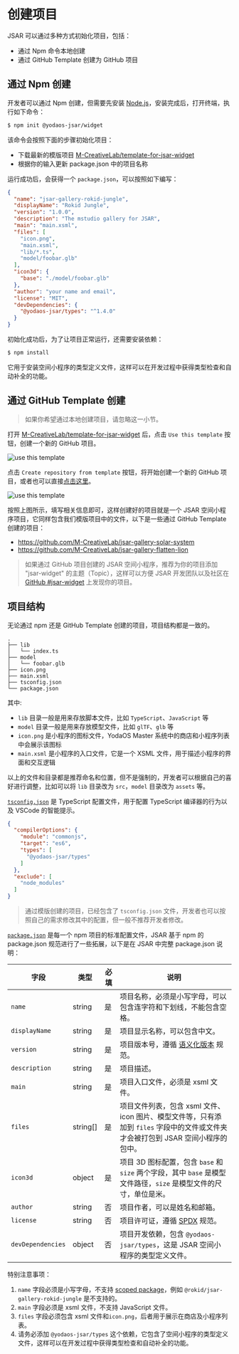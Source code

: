 # 创建项目

JSAR 可以通过多种方式初始化项目，包括：

- 通过 Npm 命令本地创建
- 通过 GitHub Template 创建为 GitHub 项目

## 通过 Npm 创建

开发者可以通过 Npm 创建，但需要先安装 [Node.js](https://nodejs.org/en/)，安装完成后，打开终端，执行如下命令：

```bash
$ npm init @yodaos-jsar/widget
```

该命令会按照下面的步骤初始化项目：

- 下载最新的模版项目 [M-CreativeLab/template-for-jsar-widget](https://github.com/M-CreativeLab/template-for-jsar-widget)
- 根据你的输入更新 package.json 中的项目名称

运行成功后，会获得一个 `package.json`，可以按照如下编写：

```json
{
  "name": "jsar-gallery-rokid-jungle",
  "displayName": "Rokid Jungle",
  "version": "1.0.0",
  "description": "The mstudio gallery for JSAR",
  "main": "main.xsml",
  "files": [
    "icon.png",
    "main.xsml",
    "lib/*.ts",
    "model/foobar.glb"
  ],
  "icon3d": {
    "base": "./model/foobar.glb"
  },
  "author": "your name and email",
  "license": "MIT",
  "devDependencies": {
    "@yodaos-jsar/types": "^1.4.0"
  }
}
```

初始化成功后，为了让项目正常运行，还需要安装依赖：

```bash
$ npm install
```

它用于安装空间小程序的类型定义文件，这样可以在开发过程中获得类型检查和自动补全的功能。

## 通过 GitHub Template 创建

> 如果你希望通过本地创建项目，请忽略这一小节。

打开 [M-CreativeLab/template-for-jsar-widget](https://github.com/M-CreativeLab/template-for-jsar-widget) 后，点击 `Use this template` 按钮，创建一个新的 GitHub 项目。

![use this template](./howto-use-github-template-01.png)

点击 `Create repository from template` 按钮，将开始创建一个新的 GitHub 项目，或者也可以直接[点击这里](https://github.com/new?template_name=template-for-jsar-widget&template_owner=M-CreativeLab)。

![use this template](./howto-use-github-template-02.png)

按照上图所示，填写相关信息即可，这样创建好的项目就是一个 JSAR 空间小程序项目，它同样包含我们模版项目中的文件，以下是一些通过 GitHub Template 创建的项目：

- https://github.com/M-CreativeLab/jsar-gallery-solar-system
- https://github.com/M-CreativeLab/jsar-gallery-flatten-lion

> 如果通过 GitHub 项目创建的 JSAR 空间小程序，推荐为你的项目添加 "jsar-widget" 的主题（Topic），这样可以方便 JSAR 开发团队以及社区在 [GitHub #jsar-widget](https://github.com/topics/jsar-widget) 上发现你的项目。

## 项目结构

无论通过 npm 还是 GitHub Template 创建的项目，项目结构都是一致的。

```
.
├── lib
│   └── index.ts
├── model
│   └── foobar.glb
├── icon.png
├── main.xsml
├── tsconfig.json
└── package.json
```

其中:

- `lib` 目录一般是用来存放脚本文件，比如 `TypeScript`、`JavaScript` 等
- `model` 目录一般是用来存放模型文件，比如 `glTF`、`glb` 等
- `icon.png` 是小程序的图标文件，YodaOS Master 系统中的商店和小程序列表中会展示该图标
- `main.xsml` 是小程序的入口文件，它是一个 XSML 文件，用于描述小程序的界面和交互逻辑

以上的文件和目录都是推荐命名和位置，但不是强制的，开发者可以根据自己的喜好进行调整，比如可以将 `lib` 目录改为 `src`，`model` 目录改为 `assets` 等。

[`tsconfig.json`](https://www.typescriptlang.org/docs/handbook/tsconfig-json.html) 是 TypeScript 配置文件，用于配置 TypeScript 编译器的行为以及 VSCode 的智能提示。

```json
{
  "compilerOptions": {
    "module": "commonjs",
    "target": "es6",
    "types": [
      "@yodaos-jsar/types"
    ]
  },
  "exclude": [
    "node_modules"
  ]
}
```

> 通过模版创建的项目，已经包含了 `tsconfig.json` 文件，开发者也可以按照自己的需求修改其中的配置，但一般不推荐开发者修改。

[`package.json`](https://docs.npmjs.com/cli/v10/configuring-npm/package-json) 是每一个 npm 项目的标准配置文件，JSAR 基于 npm 的 package.json 规范进行了一些拓展，以下是在 JSAR 中完整 package.json 说明：

| 字段 | 类型 | 必填 | 说明 |
| --- | --- | --- | --- |
| `name` | string | 是 | 项目名称，必须是小写字母，可以包含连字符和下划线，不能包含空格。 |
| `displayName` | string | 是 | 项目显示名称，可以包含中文。 |
| `version` | string | 是 | 项目版本号，遵循 [语义化版本](https://semver.org/lang/zh-CN/) 规范。 |
| `description` | string | 是 | 项目描述。 |
| `main` | string | 是 | 项目入口文件，必须是 xsml 文件。 |
| `files` | string[] | 是 | 项目文件列表，包含 xsml 文件、icon 图片、模型文件等，只有添加到 `files` 字段中的文件或文件夹才会被打包到 JSAR 空间小程序的包中。 |
| `icon3d` | object | 是 | 项目 3D 图标配置，包含 `base` 和 `size` 两个字段，其中 `base` 是模型文件路径，`size` 是模型文件的尺寸，单位是米。 |
| `author` | string | 否 | 项目作者，可以是姓名和邮箱。 |
| `license` | string | 否 | 项目许可证，遵循 [SPDX](https://spdx.org/licenses/) 规范。 |
| `devDependencies` | object | 否 | 项目开发依赖，包含 `@yodaos-jsar/types`，这是 JSAR 空间小程序的类型定义文件。 |

特别注意事项：

1. `name` 字段必须是小写字母，不支持 [scoped package](https://docs.npmjs.com/cli/v10/using-npm/scope)，例如 `@rokid/jsar-gallery-rokid-jungle` 是不支持的。
2. `main` 字段必须是 xsml 文件，不支持 JavaScript 文件。
3. `files` 字段必须包含 xsml 文件和`icon.png`，后者用于展示在商店及小程序列表。
4. 请务必添加 `@yodaos-jsar/types` 这个依赖，它包含了空间小程序的类型定义文件，这样可以在开发过程中获得类型检查和自动补全的功能。
